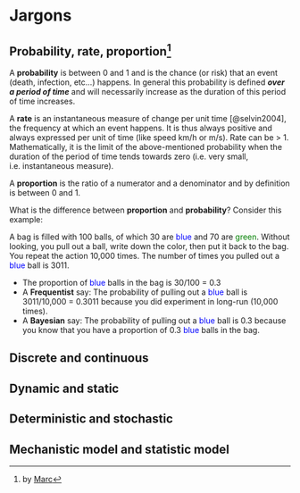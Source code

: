 # Jargons

## Probability, rate, proportion^[by [Marc](https://github.com/thinhong/cpp_training/issues/12)]

A **probability** is between 0 and 1 and is the chance (or risk) that an event (death, infection, etc...) happens. In general this probability is defined ***over a period of time*** and will necessarily increase as the duration of this period of time increases.

A **rate** is an instantaneous measure of change per unit time [@selvin2004], the frequency at which an event happens. It is thus always positive and always expressed per unit of time (like speed km/h or m/s). Rate can be \> 1. Mathematically, it is the limit of the above-mentioned probability when the duration of the period of time tends towards zero (i.e. very small, i.e. instantaneous measure).

A **proportion** is the ratio of a numerator and a denominator and by definition is between 0 and 1.

What is the difference between **proportion** and **probability**? Consider this example:

A bag is filled with 100 balls, of which 30 are [blue]{style="color: blue"} and 70 are [green]{style="color: green"}. Without looking, you pull out a ball, write down the color, then put it back to the bag. You repeat the action 10,000 times. The number of times you pulled out a [blue]{style="color: blue"} ball is 3011.

- The proportion of [blue]{style="color: blue"} balls in the bag is 30/100 = 0.3
- A **Frequentist** say: The probability of pulling out a [blue]{style="color: blue"} ball is 3011/10,000 = 0.3011 because you did experiment in long-run (10,000 times).
- A **Bayesian** say: The probability of pulling out a [blue]{style="color: blue"} ball is 0.3 because you know that you have a proportion of 0.3 [blue]{style="color: blue"} balls in the bag.

## Discrete and continuous

## Dynamic and static

## Deterministic and stochastic

## Mechanistic model and statistic model
